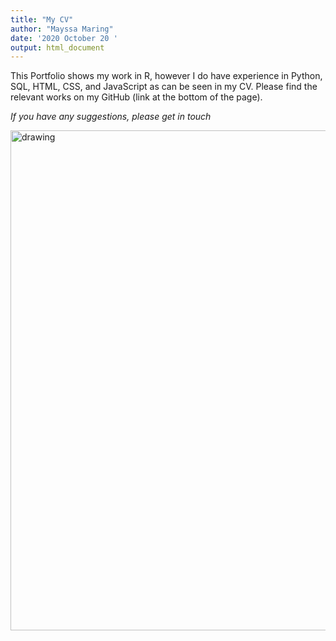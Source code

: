 ```yaml
---
title: "My CV"
author: "Mayssa Maring"
date: '2020 October 20 '
output: html_document
---
```


This Portfolio shows my work in R, however I do have experience in Python, SQL, HTML, CSS, and JavaScript as can be seen in my CV. Please find the relevant works on my GitHub (link at the bottom of the page).
  
    
  *If you have any suggestions, please get in touch*
  
  <img src="CV.jpg" alt="drawing" width="800"/>
  